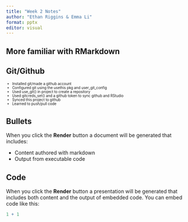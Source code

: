 ```yaml
---
title: "Week 2 Notes"
author: "Ethan Riggins & Emma Li"
format: pptx
editor: visual
---
```


## More familiar with RMarkdown

## Git/Github

::: {style="font-size: 70%;"}
-   Installed git/made a github account
-   Configured git using the usethis pkg and user_git_config
-   Used use_git() in project to create a repository
-   Used gitcreds_set() and a github token to sync github and RStudio
-   Synced this project to github
-   Learned to push/pull code
:::

## Bullets

When you click the **Render** button a document will be generated that includes:

-   Content authored with markdown
-   Output from executable code

## Code

When you click the **Render** button a presentation will be generated that includes both content and the output of embedded code. You can embed code like this:

```r
1 + 1
```
